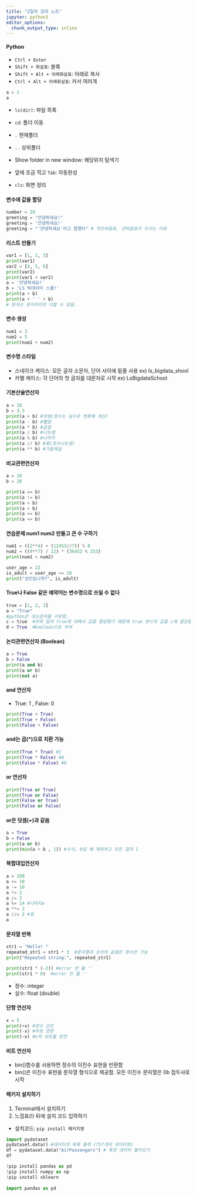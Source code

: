 ```yaml
---
title: "2일차 강의 노트"
jupyter: python3
editor_options: 
  chunk_output_type: inline
---
```

#### Python 

- `Ctrl + Enter`
- `Shift + 화살표`: 블록
- `Shift + Alt + 아래화살표`: 아래로 복사 
- `Ctrl + Alt + 아래화살표`: 커서 여러개 

```python
a = 1
a
```

- `ls(dir)`: 파일 목록
- `cd`: 폴더 이동 
- `.` 현재폴더
- `..` 상위폴더

- Show folder in new window: 해당위치 탐색기 
- 앞에 조금 적고 `Tab`: 자동완성 
- `cls`: 화면 정리 


#### 변수에 값을 할당 

 
```python
number = 10 
greeting = "안녕하세요!"
greeting = '안녕하세요!'
greeting = "'안녕하세요'라고 말했다" # 작은따옴표, 큰따옴표가 쓰이는 이유
```


#### 리스트 만들기 

```python
var1 = [1, 2, 3]
print(var1)
var2 = [4, 5, 6]
print(var2) 
print(var1 + var2)
a = '안녕하세요!'
b = 'LS 빅데이터 스쿨!'
print(a + b)
print(a + ' ' + b)
# 문자는 문자끼리만 더할 수 있음. 
```


#### 변수 생성
```python
num1 = 3
num2 = 5
print(num1 + num2)
```

#### 변수명 스타일 

- 스네이크 케이스: 모든 글자 소문자, 단어 사이에 밑줄 사용
 ex) ls_bigdata_shool
- 카멜 케이스: 각 단어의 첫 글자를 대문자로 시작 
 ex) LsBigdataSchool


#### 기본산술연산자

```python
a = 10
b = 3.3
print(a + b) #덧셈(정수는 실수로 변환해 계산)
print(a - b) #뺄셈
print(a * b) #곱셈
print(a / b) #나눗셈
print(a % b) #나머지
print(a // b) #몫(정수나눗셈)
print(a ** b) #거듭제곱 
```

#### 비교관련연산자

```python
a = 10
b = 20

print(a == b)
print(a != b)
print(a < b)
print(a > b)
print(a >= b)
print(a <= b)
```


#### 연습문제 num1 num2 만들고 큰 수 구하기 

```python
num1 = ((2**4) + (12453//7)) % 8
num2 = ((9**7) / 12) * (36452 % 253)
print(num1 < num2) 

user_age = 22
is_adult = user_age >= 18
print("성인입니까?", is_adult)
```

#### True나 False 같은 예약어는 변수명으로 쓰일 수 없다

```python
true = [1, 2, 3]
a = "True"
#python은 대소문자를 구분함. 
c = true  #위와 달리 true에 대해서 값을 할당했기 때문에 true 변수의 값을 c에 할당함. 
d = True  #boolean으로 부여  
```

#### 논리관련연산자 (Boolean)

```python
a = True
b = False
print(a and b)
print(a or b)
print(not a)
```


#### and 연산자

- True: 1 , False: 0
```python
print(True + True) 
print(True + False) 
print(False + False) 
```


#### and는 곱(*)으로 치환 가능 

```python
print(True * True) #1
print(True * False) #0
print(False * False) #0
```


#### or 연산자 

```python
print(True or True)
print(True or False)
print(False or True)
print(False or False)
```

#### or은 덧셈(+)과 같음 

```python
a = True
b = False
print(a or b)
print(min(a + b , 1)) #수식, 0일 때 제외하고 모든 결과 1 
```

#### 복합대입연산자

```python
a = 100
a += 10
a -= 10
a *= 2 
a /= 2
a %= 14 #나머지a
a **= 2
a //= 2 #몫
a
```

#### 문자열 반복

```python
str1 = "Hello! "
repeated_str1 = str1 * 3  #문자열과 숫자의 곲셈은 정수만 가능 
print("Repeated string:", repeated_str1)

print(str1 * (-2)) #error 안 뜲 '' 
print(str1 * 0)  #error 안 뜲 '' 
```
- 정수: integer
- 실수: float (double)

#### 단항 연산자 

```python
x = 5
print(+x) #양수 강조
print(-x) #부호 변환
print(~x) #x의 비트를 반전 
```

#### 비트 연산자

- bin()함수를 사용하면 정수의 이진수 표현을 반환함 
- bin()은 이진수 표현을 문자열 형식으로 제공함. 모든 이진수 문자열은 0b 접두사로 시작 


#### 패키지 설치하기 

1. Terminal에서 설치하기
2. 느낌표(!) 뒤에 설치 코드 입력하기
- 설치코드: `pip install 패키지명`

```python
import pydataset
pydataset.data() #데이터셋 목록 출력 (757개의 데이터셋)
df = pydataset.data("AirPassengers") # 특정 데이터 불러오기 
df

!pip install pandas as pd
!pip install numpy as np
!pip install sklearn
                                
import pandas as pd
```
